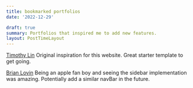 ```yaml
---
title: bookmarked portfolios
date: '2022-12-29'

draft: true
summary: Portfolios that inspired me to add new features.
layout: PostTimeLayout
---
```



        
[Timothy Lin](https://github.com/timlrx/tailwind-nextjs-starter-blog) 
Original inspiration for this website. Great starter template to get going.

[Brian Lovin](https://brianlovin.com)
Being an apple fan boy and seeing the sidebar implementation was amazing. Potentially add a similar navBar in the future.

